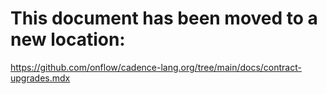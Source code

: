 # This document has been moved to a new location:

https://github.com/onflow/cadence-lang.org/tree/main/docs/contract-upgrades.mdx
